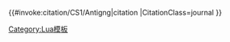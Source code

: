 <includeonly>{{#invoke:citation/CS1/Antigng|citation
|CitationClass=journal
}}</includeonly><noinclude>
{{documentation|content=

The '''Template:Cite_journal/new''' uses the [[Lua script]] interface with [[Module:Citation/CS1/sandbox]] to format journal cites using the [[wp:CS1|Citation Style 1]] for cite parameters.
}}

[[Category:Lua模板]]

</noinclude>